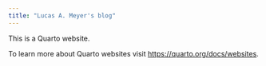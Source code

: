 ```yaml
---
title: "Lucas A. Meyer's blog"
---
```


This is a Quarto website.

To learn more about Quarto websites visit <https://quarto.org/docs/websites>.
